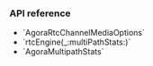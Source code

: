
<PlatformWrapper platform="ios, macos">

### API reference

- <Link to="{{Global.API_REF_IOS_ROOT_RTC_KIT}}/agorartcchannelmediaoptions">`AgoraRtcChannelMediaOptions`</Link>
- <Link to="{{Global.API_REF_IOS_ROOT_RTC_KIT}}/agorartcenginedelegate/rtcengine(_:multipathstats:)">`rtcEngine(_:multiPathStats:)`</Link>
- <Link to="{{Global.API_REF_IOS_ROOT_RTC_KIT}}/agoramultipathstats">`AgoraMultipathStats`</Link>


</PlatformWrapper>